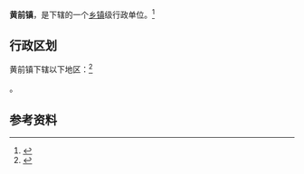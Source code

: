 {{中国乡级行政区|37/09/11/109/000}}

'''黄前镇'''，是{{PRC admin/fullname|37/09/11/109/000|3}}下辖的一个[[乡镇|乡镇]]级行政单位。<ref>{{PRC admin/ref sgc|{{PRC admin/parent|37/09/11/109/000}}}}</ref>

== 行政区划 ==

黄前镇下辖以下地区：<ref>{{PRC admin/ref sgc|37/09/11/109/000}}</ref>

{{PRC admin/children|37/09/11/109/000}}。

== 参考资料 ==

{{reflist}}

{{行政区划小作品}}
{{PRC admin/navcat|37/09/11/109/000}}